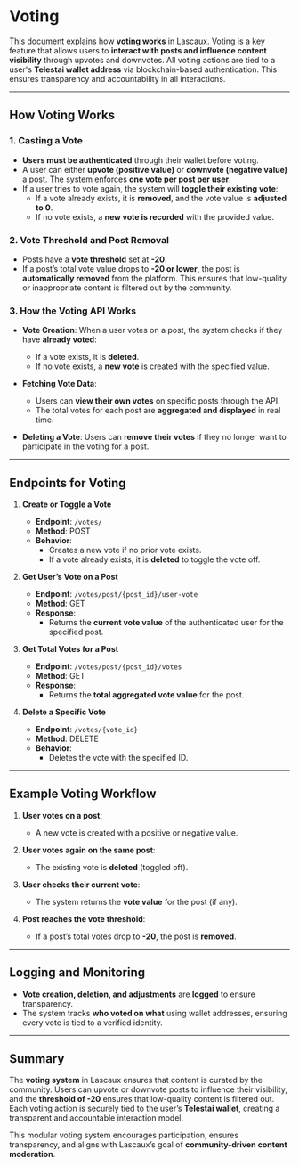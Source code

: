 # Voting

This document explains how **voting works** in Lascaux. Voting is a key feature that allows users to **interact with posts and influence content visibility** through upvotes and downvotes. All voting actions are tied to a user's **Telestai wallet address** via blockchain-based authentication. This ensures transparency and accountability in all interactions.

---

## **How Voting Works**

### 1. **Casting a Vote**

- **Users must be authenticated** through their wallet before voting.
- A user can either **upvote (positive value)** or **downvote (negative value)** a post. The system enforces **one vote per post per user**.
- If a user tries to vote again, the system will **toggle their existing vote**:
  - If a vote already exists, it is **removed**, and the vote value is **adjusted to 0**.
  - If no vote exists, a **new vote is recorded** with the provided value.

### 2. **Vote Threshold and Post Removal**

- Posts have a **vote threshold** set at **-20**.  
- If a post’s total vote value drops to **-20 or lower**, the post is **automatically removed** from the platform. This ensures that low-quality or inappropriate content is filtered out by the community.

### 3. **How the Voting API Works**

- **Vote Creation**: When a user votes on a post, the system checks if they have **already voted**:
  - If a vote exists, it is **deleted**.
  - If no vote exists, a **new vote** is created with the specified value.
  
- **Fetching Vote Data**:
  - Users can **view their own votes** on specific posts through the API.
  - The total votes for each post are **aggregated and displayed** in real time.
  
- **Deleting a Vote**: Users can **remove their votes** if they no longer want to participate in the voting for a post.

---

## **Endpoints for Voting**

1. **Create or Toggle a Vote**
   - **Endpoint**: `/votes/`
   - **Method**: POST  
   - **Behavior**:  
     - Creates a new vote if no prior vote exists.
     - If a vote already exists, it is **deleted** to toggle the vote off.

2. **Get User’s Vote on a Post**
   - **Endpoint**: `/votes/post/{post_id}/user-vote`
   - **Method**: GET  
   - **Response**:  
     - Returns the **current vote value** of the authenticated user for the specified post.

3. **Get Total Votes for a Post**
   - **Endpoint**: `/votes/post/{post_id}/votes`
   - **Method**: GET  
   - **Response**:  
     - Returns the **total aggregated vote value** for the post.

4. **Delete a Specific Vote**
   - **Endpoint**: `/votes/{vote_id}`
   - **Method**: DELETE  
   - **Behavior**:  
     - Deletes the vote with the specified ID.

---

## **Example Voting Workflow**

1. **User votes on a post**:
   - A new vote is created with a positive or negative value.
   
2. **User votes again on the same post**:
   - The existing vote is **deleted** (toggled off).

3. **User checks their current vote**:
   - The system returns the **vote value** for the post (if any).

4. **Post reaches the vote threshold**:
   - If a post’s total votes drop to **-20**, the post is **removed**.

---

## **Logging and Monitoring**

- **Vote creation, deletion, and adjustments** are **logged** to ensure transparency.
- The system tracks **who voted on what** using wallet addresses, ensuring every vote is tied to a verified identity.

---

## **Summary**

The **voting system** in Lascaux ensures that content is curated by the community. Users can upvote or downvote posts to influence their visibility, and the **threshold of -20** ensures that low-quality content is filtered out. Each voting action is securely tied to the user’s **Telestai wallet**, creating a transparent and accountable interaction model.

This modular voting system encourages participation, ensures transparency, and aligns with Lascaux’s goal of **community-driven content moderation**.